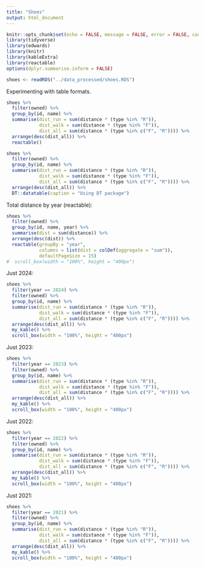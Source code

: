 ```yaml
---
title: "Shoes"
output: html_document
---
```


```r
knitr::opts_chunk$set(echo = FALSE, message = FALSE, error = FALSE, cache = FALSE)
library(tidyverse)
library(edwards)
library(knitr)
library(kableExtra)
library(reactable)
options(dplyr.summarise.inform = FALSE)
```

```r
shoes <- readRDS("../data_processed/shoes.RDS")
```

Experimenting with table formats. 

```r
shoes %>% 
  filter(owned) %>% 
  group_by(id, name) %>% 
  summarise(dist_run = sum(distance * (type %in% "R")),
            dist_walk = sum(distance * (type %in% "F")),
            dist_all = sum(distance * (type %in% c("F", "R")))) %>% 
  arrange(desc(dist_all)) %>% 
  reactable()  
```

```r
shoes %>% 
  filter(owned) %>% 
  group_by(id, name) %>% 
  summarise(dist_run = sum(distance * (type %in% "R")),
            dist_walk = sum(distance * (type %in% "F")),
            dist_all = sum(distance * (type %in% c("F", "R")))) %>% 
  arrange(desc(dist_all)) %>% 
  DT::datatable(caption = "Using DT package")  
```

Total distance by year (reactable):

```r
shoes %>% 
  filter(owned) %>% 
  group_by(id, name, year) %>% 
  summarise(dist = sum(distance)) %>% 
  arrange(desc(dist)) %>% 
  reactable(groupBy = "year", 
            columns = list(dist = colDef(aggregate = "sum")),
            defaultPageSize = 15)  
#  scroll_box(width = "100%", height = "400px")
```


Just 2024: 

```r
shoes %>% 
  filter(year == 2024) %>% 
  filter(owned) %>% 
  group_by(id, name) %>% 
  summarise(dist_run = sum(distance * (type %in% "R")),
            dist_walk = sum(distance * (type %in% "F")),
            dist_all = sum(distance * (type %in% c("F", "R")))) %>% 
  arrange(desc(dist_all)) %>% 
  my_kable() %>% 
  scroll_box(width = "100%", height = "400px")
```  

Just 2023: 

```r
shoes %>% 
  filter(year == 2023) %>% 
  filter(owned) %>% 
  group_by(id, name) %>% 
  summarise(dist_run = sum(distance * (type %in% "R")),
            dist_walk = sum(distance * (type %in% "F")),
            dist_all = sum(distance * (type %in% c("F", "R")))) %>% 
  arrange(desc(dist_all)) %>% 
  my_kable() %>% 
  scroll_box(width = "100%", height = "400px")
```  

Just 2022: 

```r
shoes %>% 
  filter(year == 2022) %>% 
  filter(owned) %>% 
  group_by(id, name) %>% 
  summarise(dist_run = sum(distance * (type %in% "R")),
            dist_walk = sum(distance * (type %in% "F")),
            dist_all = sum(distance * (type %in% c("F", "R")))) %>% 
  arrange(desc(dist_all)) %>% 
  my_kable() %>% 
  scroll_box(width = "100%", height = "400px")
```  

Just 2021: 

```r
shoes %>% 
  filter(year == 2021) %>% 
  filter(owned) %>% 
  group_by(id, name) %>% 
  summarise(dist_run = sum(distance * (type %in% "R")),
            dist_walk = sum(distance * (type %in% "F")),
            dist_all = sum(distance * (type %in% c("F", "R")))) %>% 
  arrange(desc(dist_all)) %>% 
  my_kable() %>% 
  scroll_box(width = "100%", height = "400px")
```  

